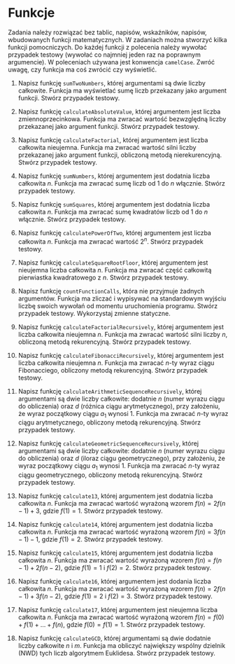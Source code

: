 # Funkcje

Zadania należy rozwiązać bez tablic, napisów, wskaźników, napisów, wbudowanych funkcji matematycznych. W zadaniach można stworzyć kilka funkcji pomocniczych. Do każdej funkcji z polecenia należy wywołać przypadek testowy (wywołać co najmniej jeden raz na poprawnym argumencie). W poleceniach używana jest konwencja `camelCase`. Zwróć uwagę, czy funkcja ma coś zwrócić czy wyświetlić.

1. Napisz funkcję `sumTwoNumbers`, której argumentami są dwie liczby całkowite. Funkcja ma wyświetlać sumę liczb przekazany jako argument funkcji. Stwórz przypadek testowy.

2. Napisz funkcję `calculateAbsoluteValue`, której argumentem jest liczba zmiennoprzecinkowa. Funkcja ma zwracać wartość bezwzględną liczby przekazanej jako argument funkcji. Stwórz przypadek testowy.

3. Napisz funkcję `calculateFactorial`, której argumentem jest liczba całkowita nieujemna. Funkcja ma zwracać wartość silni liczby przekazanej jako argument funkcji, obliczoną metodą nierekurencyjną. Stwórz przypadek testowy.

4. Napisz funkcję `sumNumbers`, której argumentem jest dodatnia liczba całkowita $n$. Funkcja ma zwracać sumę liczb od 1 do $n$ włącznie. Stwórz przypadek testowy.

5. Napisz funkcję `sumSquares`, której argumentem jest dodatnia liczba całkowita $n$. Funkcja ma zwracać sumę kwadratów liczb od 1 do $n$ włącznie. Stwórz przypadek testowy.

6. Napisz funkcję `calculatePowerOfTwo`, której argumentem jest liczba całkowita $n$. Funkcja ma zwracać wartość $2^n$. Stwórz przypadek testowy.

7. Napisz funkcję `calculateSquareRootFloor`, której argumentem jest nieujemna liczba całkowita $n$. Funkcja ma zwracać część całkowitą pierwiastka kwadratowego z $n$. Stwórz przypadek testowy.

8. Napisz funkcję `countFunctionCalls`, która nie przyjmuje żadnych argumentów. Funkcja ma zliczać i wypisywać na standardowym wyjściu liczbę swoich wywołań od momentu uruchomienia programu. Stwórz przypadek testowy. Wykorzystaj zmienne statyczne.

9. Napisz funkcję `calculateFactorialRecursively`, której argumentem jest liczba całkowita nieujemna $n$. Funkcja ma zwracać wartość silni liczby $n$, obliczoną metodą rekurencyjną. Stwórz przypadek testowy.

10. Napisz funkcję `calculateFibonacciRecursively`, której argumentem jest liczba całkowita nieujemna $n$. Funkcja ma zwracać $n$-ty wyraz ciągu Fibonacciego, obliczony metodą rekurencyjną. Stwórz przypadek testowy.

11. Napisz funkcję `calculateArithmeticSequenceRecursively`, której argumentami są dwie liczby całkowite: dodatnie $n$ (numer wyrazu ciągu do obliczenia) oraz $d$ (różnica ciągu arytmetycznego), przy założeniu, że wyraz początkowy ciągu $a_1$ wynosi 1. Funkcja ma zwracać $n$-ty wyraz ciągu arytmetycznego, obliczony metodą rekurencyjną. Stwórz przypadek testowy.

12. Napisz funkcję `calculateGeometricSequenceRecursively`, której argumentami są dwie liczby całkowite: dodatnie $n$ (numer wyrazu ciągu do obliczenia) oraz $d$ (iloraz ciągu geometrycznego), przy założeniu, że wyraz początkowy ciągu $a_1$ wynosi 1. Funkcja ma zwracać $n$-ty wyraz ciągu geometrycznego, obliczony metodą rekurencyjną. Stwórz przypadek testowy.

13. Napisz funkcję `calculate13`, której argumentem jest dodatnia liczba całkowita $n$. Funkcja ma zwracać wartość wyrażoną wzorem $f(n) = 2f(n-1) + 3$, gdzie $f(1) = 1$. Stwórz przypadek testowy.

14. Napisz funkcję `calculate14`, której argumentem jest dodatnia liczba całkowita $n$. Funkcja ma zwracać wartość wyrażoną wzorem $f(n) = 3f(n-1) - 1$, gdzie $f(1) = 2$. Stwórz przypadek testowy.

15. Napisz funkcję `calculate15`, której argumentem jest dodatnia liczba całkowita $n$. Funkcja ma zwracać wartość wyrażoną wzorem $f(n) = f(n-1) + 2f(n-2)$, gdzie $f(1) = 1$ i $f(2) = 2$. Stwórz przypadek testowy.

16. Napisz funkcję `calculate16`, której argumentem jest dodania liczba całkowita $n$. Funkcja ma zwracać wartość wyrażoną wzorem $f(n) = 2f(n-1) + 3f(n-2)$, gdzie $f(1) = 2$ i $f(2) = 3$. Stwórz przypadek testowy.

17. Napisz funkcję `calculate17`, której argumentem jest nieujemna liczba całkowita $n$. Funkcja ma zwracać wartość wyrażoną wzorem $f(n) = f(0)+f(1)+\ldots +f(n)$, gdzie $f(0) = f(1) = 1$. Stwórz przypadek testowy.

18. Napisz funkcję `calculateGCD`, której argumentami są dwie dodatnie liczby całkowite $n$ i $m$. Funkcja ma obliczyć największy wspólny dzielnik (NWD) tych liczb algorytmem Euklidesa. Stwórz przypadek testowy.



















